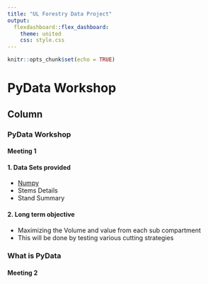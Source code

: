 ```yaml
---
title: "UL Forestry Data Project"
output: 
  flexdashboard::flex_dashboard:
    theme: united
    css: style.css
---
```


```r
knitr::opts_chunk$set(echo = TRUE)

```

PyData Workshop
=====================

Column {.tabset}
--------------

### PyData Workshop

<h4> Meeting 1 </h4>

#### 1. Data Sets provided

* <a href="Numpy/index.html">Numpy</a>
* Stems Details
* Stand Summary

#### 2. Long term objective

* Maximizing the Volume and value from each sub compartment
* This will be done by testing various cutting strategies



### What is PyData

<h4> Meeting 2 </h4>
